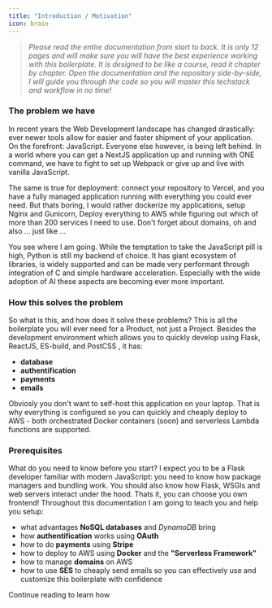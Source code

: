 ```yaml
---
title: "Introduction / Motivation"
icon: brain
---
```


>*Please read the entire documentation from start to back. It is only 12 pages and will make sure you will have
the best experience working with this boilerplate. It is designed to be like a course, read it chapter by chapter.
Open the documentation and the repository side-by-side, I will guide you through the code
so you will master this techstack and workflow in no time!*


### The problem we have
In recent years the Web Development landscape has changed drastically: ever newer tools 
allow for easier and faster shipment of your application. On the forefront: JavaScript.
Everyone else however, is being left behind. In a world where you can get a NextJS
application up and running with ONE command, we have to fight to set up Webpack or give up and
live with vanilla JavaScript. 

The same is true for deployment: connect your repository to Vercel, and you have a fully managed 
application running with everything you could ever need. But thats boring, I would rather
dockerize my applications, setup Nginx and Gunicorn, Deploy everything to AWS while figuring out which of
more than 200 services I need to use. Don't forget about domains, oh and also ... just like ...

You see where I am going. While the temptation to take the JavaScript pill is high, Python is still my backend of choice.
It has giant ecosystem of libraries, is widely supported and can be made very performant through 
integration of C and simple hardware acceleration. Especially with the wide adoption of AI these aspects 
are becoming ever more important.


### How this solves the problem
So what is this, and how does it solve these problems?
This is all the boilerplate you will ever need for a Product, not just a Project. Besides the development
environment which allows you to quickly develop using Flask, ReactJS, ES-build, and PostCSS , it has:
- **database**
- **authentification**
- **payments**
- **emails**

Obviosly you don't want to self-host this application on your laptop. That is why
everything is configured so you can quickly and cheaply deploy to AWS - 
both orchestrated Docker containers (soon) and serverless Lambda functions are supported.

### Prerequisites
What do you need to know before you start? I expect you to be a Flask developer familiar with modern 
JavaScript: you need to know how package managers and bundling work. You should also know how Flask, WSGIs and 
web servers interact under the hood.
Thats it, you can choose you own frontend! 
Throughout this documentation I am going to teach you and help you setup:
- what advantages **NoSQL databases** and *DynamoDB* bring
- how **authentification** works using **OAuth**
- how to do **payments** using **Stripe**
- how to deploy to AWS using **Docker** and the **"Serverless Framework"**
- how to manage **domains** on AWS
- how to use **SES** to cheaply send emails 
so you can effectively use and customize this boilerplate with confidence

Continue reading to learn how